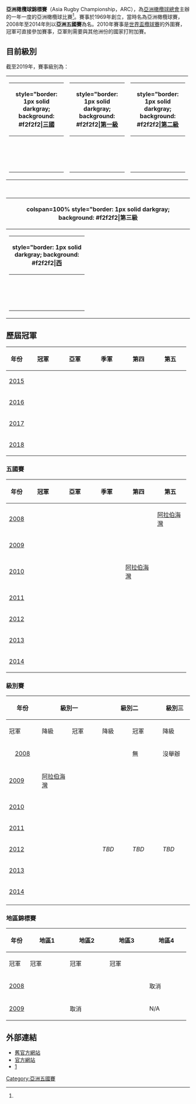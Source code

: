 {{Infobox rugby league football competition
| name           = 亞洲橄欖球錦標賽
| current_season = 2018年亞洲橄欖球錦標賽
| logo           = 
| pixels         = 
| alt            = 
| sport          = [[橄欖球|橄欖球]]
| formerly       = 亞洲五國賽
| founded        = 1969 <br> 2008（以亞洲五國賽）<br> 2015（以亞洲橄欖球錦標賽）
| inaugural      = [[2008年亞洲五國賽|2008]]
| countrytag     = 管理機構
| country        = [[亞洲橄欖球總會|亞洲橄欖球總會]]
| gov_body       = 
| championtag    = 
| champion       = {{ru|HKG}}
| season         = [[2018年亞洲橄欖球錦標賽|2018]]
| most_champs    = {{ru|JPN}}
| count          = 25
| website        = 
| TV             = 
| qualification  = 
| related_comps  = 
}}

'''亞洲橄欖球錦標賽'''（Asia Rugby Championship，ARC），為[[亞洲橄欖球總會|亞洲橄欖球總會]]主辦的一年一度的亞洲橄欖球比賽<ref name = arfu-hist/>。賽事於1969年創立，當時名為亞洲橄欖球賽，2008年至2014年則以'''亞洲五國賽'''為名。2010年賽事是[[世界盃欖球賽|世界盃欖球賽]]的外圍賽，冠軍可直接參加賽事，亞軍則需要與其他洲份的國家打附加賽。

==目前級別==
截至2019年，賽事級別為：
{|
|- valign="top"
|width="33%"|
{| width="100%" style="border-collapse:collapse; border: 1px solid darkgray; background:#f9f9f9;"
!style="border: 1px solid darkgray; background: #f2f2f2|[[2019年亞洲橄欖球錦標賽|三國]]
|-
|{{ru|HKG}}<br>{{ru|MAS}}<br>{{ru|KOR}}<br>{{0|{{ru|JP}}}}
|}
|width="33%"|
{| width="100%" style="border-collapse:collapse; border: 1px solid darkgray; background:#f9f9f9;"
!style="border: 1px solid darkgray; background: #f2f2f2|[[2019年亞洲橄欖球錦標賽級別賽#第一級|第一級]]
|-
|{{ru|TPE}}<br>{{ru|PHI}}<br>{{ru|SIN}}<br>{{ru|SRI}}
|}
|width="33%"|
{| width="100%" style="border-collapse:collapse; border: 1px solid darkgray; background:#f9f9f9;"
!style="border: 1px solid darkgray; background: #f2f2f2|[[2019年亞洲橄欖球錦標賽級別賽#第二級|第二級]]
|-
|{{ru|GUM}}<br>{{ru|KAZ}}<br>{{ru|THA}}<br>{{ru|UAE}}
|}
|}
 
{|
!colspan=100% style="border: 1px solid darkgray; background: #f2f2f2|第三級
|- valign="top"
|width="33%"|
{| width="100%" cellpadding=3px style="border-collapse:collapse; border: 1px solid darkgray; background:#f9f9f9;"
|-
!style="border: 1px solid darkgray; background: #f2f2f2|[[2019年亞洲橄欖球錦標賽級別賽#第三級西|西]]
|-
|style="width:11.95em;"|<s>{{ru|IRI}}</s><br>{{ru|JOR}}<br>{{ru|LIB}}<br>{{ru|QAT}}
|}
|width="33%"|
{| width="100%" cellpadding=3px style="border-collapse:collapse; border: 1px solid darkgray; background:#f9f9f9;"
|-
!style="border: 1px solid darkgray; background: #f2f2f2|[[2019年亞洲橄欖球錦標賽級別賽#第三級中|中]]
|-
|{{ru|PAK}}<br>{{ru|UZB}}<br>{{0|{{ru|KAZ}}}}
|-
| 
|}
|width="33%"|
{| width="100%" cellpadding=3px style="border-collapse:collapse; border: 1px solid darkgray; background:#f9f9f9;"
|-
!style="border: 1px solid darkgray; background: #f2f2f2|[[2019年亞洲橄欖球錦標賽級別賽#第三級東南|東南]]
|-
|{{ru|CHN}}<br>{{ru|IND}}<br>{{ru|IDN}}
|-
| 
|}<!--
|width="33%"|
{| width="100%" cellpadding=3px style="border-collapse:collapse; border: 1px solid darkgray; background:#f9f9f9;"
|-
!style="border: 1px solid darkgray; background: #f2f2f2|[[2019年亞洲橄欖球錦標賽級別賽#第三級東|東]]
|-
|{{ru|BRU}}<br>{{ru|LAO}}<br>{{ru|MNG}}
|-
| 
|}-->
|}

==歷屆冠軍==

{| class="wikitable" width="98%" style="text-align:center;"
|-
!年份
!width=18%|冠軍
!width=18%|亞軍
!width=18%|季軍
!width=18%|第四
!width=18%|第五
|-style="background: #D0E6FF;"
| [[2015年亞洲橄欖球錦標賽|2015]]
| {{ru-big|JPN}}
| {{ru-big|HKG}}
| {{ru-big|KOR}}
|-
| [[2016年亞洲橄欖球錦標賽|2016]]
| {{ru-big|JPN}}
| {{ru-big|HKG}}
| {{ru-big|KOR}}
|-
| [[2017年亞洲橄欖球錦標賽|2017]]
| {{ru-big|JPN}}
| {{ru-big|HKG}}
| {{ru-big|KOR}}
|-
| [[2018年亞洲橄欖球錦標賽|2018]]
| {{ru-big|HKG}}
| {{ru-big|KOR}}
| {{ru-big|MAS}}

|}

===五國賽===

{| class="wikitable" width="98%" style="text-align:center;"
|-
!年份
!width=18%|冠軍
!width=18%|亞軍
!width=18%|季軍
!width=18%|第四
!width=18%|第五
|-style="background: #D0E6FF;"
| [[2008年亞洲五國賽|2008]]
| {{ru-big|JPN}}
| {{ru-big|KOR}}
| {{ru-big|HKG}}
| {{ru-big|KAZ}}
| [[阿拉伯海灣|阿拉伯海灣]]
|-
| [[2009年亞洲五國賽|2009]]
| {{ru-big|JPN}}
| {{ru-big|KAZ}}
| {{ru-big|KOR}}
| {{ru-big|HKG}}
| {{ru-big|SIN}}
|-style="background: #D0E6FF;"
| [[2010年亞洲五國賽|2010]]
| {{ru-big|JPN}}
| {{ru-big|KAZ}}
| {{ru-big| HKG}}
| [[阿拉伯海灣橄欖球代表隊|阿拉伯海灣]]
| {{ru-big|KOR}}
|-
| [[2011年亞洲五國賽|2011]]
| {{ru-big|JPN}}
| {{ru-big|HKG}}
| {{ru-big|UAE}}
| {{ru-big|KAZ}}
| {{ru-big|SRI}}
|-style="background: #D0E6FF;"
| [[2012年亞洲五國賽|2012]]
| {{ru-big|JPN}}
| {{ru-big|KOR}}
| {{ru-big|HKG}}
| {{ru-big|UAE}}
| {{ru-big|KAZ}}
|-
| [[2013年亞洲五國賽|2013]]
| {{ru-big|JPN}}
| {{ru-big|KOR}}
| {{ru-big|HKG}}
| {{ru-big|PHI}}
| {{ru-big|UAE}}
|--style="background: #D0E6FF;"
| [[2014年亞洲五國賽|2014]]
| {{ru-big|JPN}}
| {{ru-big|HKG}}
| {{ru-big|KOR}}
| {{ru-big|PHI}}
| {{ru-big|SRI}}

|}

===級別賽===

{| class="wikitable" width="100%" style="text-align:center;"
|-
!rowspan="2"|年份
!colspan="2"|級別一
!colspan="2"|級別二
!colspan="2"|級別三
!colspan="2"|級別四
!colspan="2"|級別五
|-
!width=10%|冠軍
!width=10%|降級
!width=10%|冠軍
!width=10%|降級
!width=10%|冠軍
!width=10%|降級
!width=10%|冠軍
!width=10%|降級
!width=10%|冠軍
!width=10%|降級
|-style="background: #D0E6FF;"
|align="center"| [[2008年亞洲五國賽|2008]]
| {{ru-big|SIN}}
| {{ru-big|CHN}}
| {{ru-big|THA}}
| 無
| colspan="2"|沒舉辦
| colspan="2"|沒舉辦
| colspan="2"|沒舉辦
|-
| [[2009年亞洲五國賽|2009]]
| [[阿拉伯海灣|阿拉伯海灣]]
| {{ru-big|THA}}
| {{ru-big|MAS}}
| {{ru-big|PAK}}
| {{ru-big|PHI}}
| 無
| colspan="2"|沒舉辦
| colspan="2"|沒舉辦
|-style="background: #D0E6FF;"
| [[2010年亞洲五國賽|2010]]
| {{ru-big|SRI}}
| {{ru-big|TPE}}
| {{ru-big|PHI}}
| {{ru-big|CHN}}
| {{ru-big|IRI}}
| {{ru-big|INA}}
| {{ru-big|JOR}}
| 無
| colspan="2"|沒舉辦
|-
| [[2011年亞洲五國賽級別賽|2011]]
| {{ru-big|KOR}}
| {{ru-big|MAS}}
| {{ru-big|TPE}}
| {{ru-big|IND}}
| {{ru-big|CHN}}
| {{ru-big|PAK}}
| {{ru-big|QAT}}
| {{ru-big|UZB}}
| {{ru-big|LAO}}
| 無
|-style="background: #D0E6FF;"
| [[2012年亞洲五國賽級別賽|2012]]
| {{ru-big|PHI}}
| {{ru-big|SIN}}
| ''TBD''
| ''TBD''
| ''TBD''
| ''TBD''
| {{ru-big|QAT}}
| {{ru-big|UZB}}
| ''TBD''
| N/A
|-style="background: #D0E6FF;"
| [[2013年亞洲五國賽級別賽|2013]]
| {{ru-big|SRI}}
| {{ru-big|THA}}
| {{ru-big|SIN}}
| {{ru-big|IND}}
| {{ru-big|QAT}}
| {{ru-big|CHN}}
| {{ru-big|LBN}}
| {{ru-big|LAO}}
| {{ru-big|KHM}}
| N/A
|-style="background: #D0E6FF;"
| [[2014年亞洲五國賽級別賽|2014]]
| {{ru-big|KAZ}} <br> {{ru-big|SIN}}
| {{ru-big|MAS}}
| {{ru-big|THA}}
| {{ru-big|CHN}}
| {{ru-big|LAO}}
| {{ru-big|LBN}}
| {{ru-big|PAK}}
| {{ru-big|MGL}}
| 無
| 無
|-style="background: #D0E6FF;"

|}

===地區錦標賽===

{| class="wikitable" width="98%" style="text-align:center;"
|-
!rowspan="2"|年份
!width=22%|地區1
!width=22%|地區2
!width=22%|地區3
!width=22%|地區4
|-
!冠軍
!冠軍
!冠軍
!冠軍
|-style="background: #D0E6FF;"
| [[2008年亞洲五國賽|2008]]
| {{ru-big|IDN}}
| {{ru-big|PHI}}
| {{ru-big|IRN}}
| 取消
|-
| [[2009年亞洲五國賽|2009]]
| {{ru-big|LAO}}
| 取消
| {{ru-big|UZB}} 
| N/A

|}

==外部連結==
* [https://web.archive.org/web/20100612050435/http://www.a5nrugby.com/index.php 舊官方網站]
* [https://web.archive.org/web/20140517031310/http://asian5nations.com/ 官方網站]
* [https://web.archive.org/web/20090506121759/http://www.sundayobserver.lk/2007/09/16/spo03.asp]

{{國際橄欖球}}
{{亞洲五國賽}}
{{亞洲錦標賽}}
[[Category:亞洲五國賽|Category:亞洲五國賽]]